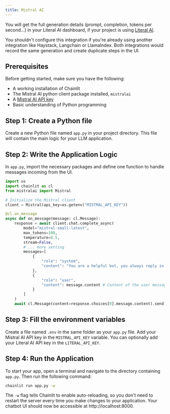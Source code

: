 ```yaml
---
title: Mistral AI
---
```


You will get the full generation details (prompt, completion, tokens per second...) in your Literal AI dashboard, if your project is using [Literal AI](https://docs.literalai.com).

<Warning>
  You shouldn't configure this integration if you're already using another
  integration like Haystack, Langchain or LlamaIndex. Both integrations would
  record the same generation and create duplicate steps in the UI.
</Warning>

## Prerequisites

Before getting started, make sure you have the following:

- A working installation of Chainlit
- The Mistral AI python client package installed, `mistralai`
- A [Mistral AI API key](https://console.mistral.ai/api-keys/)
- Basic understanding of Python programming

## Step 1: Create a Python file

Create a new Python file named `app.py` in your project directory. This file will contain the main logic for your LLM application.

## Step 2: Write the Application Logic

In `app.py`, import the necessary packages and define one function to handle messages incoming from the UI.

```python
import os
import chainlit as cl
from mistralai import Mistral

# Initialize the Mistral client
client = Mistral(api_key=os.getenv("MISTRAL_API_KEY"))

@cl.on_message
async def on_message(message: cl.Message):
    response = await client.chat.complete_async(
        model="mistral-small-latest",
        max_tokens=100,
        temperature=0.5,
        stream=False,
        # ... more setting
        messages=[
            {
                "role": "system",
                "content": "You are a helpful bot, you always reply in French."
            },
            {
                "role": "user",
                "content": message.content # Content of the user message
            }
        ]
    )
    await cl.Message(content=response.choices[0].message.content).send()
```

## Step 3: Fill the environment variables

Create a file named `.env` in the same folder as your `app.py` file. Add your Mistral AI API key in the `MISTRAL_API_KEY` variable.
You can optionally add your Literal AI API key in the `LITERAL_API_KEY`.

## Step 4: Run the Application

To start your app, open a terminal and navigate to the directory containing `app.py`. Then run the following command:

```bash
chainlit run app.py -w
```

The `-w` flag tells Chainlit to enable auto-reloading, so you don't need to restart the server every time you make changes to your application. Your chatbot UI should now be accessible at http://localhost:8000.
